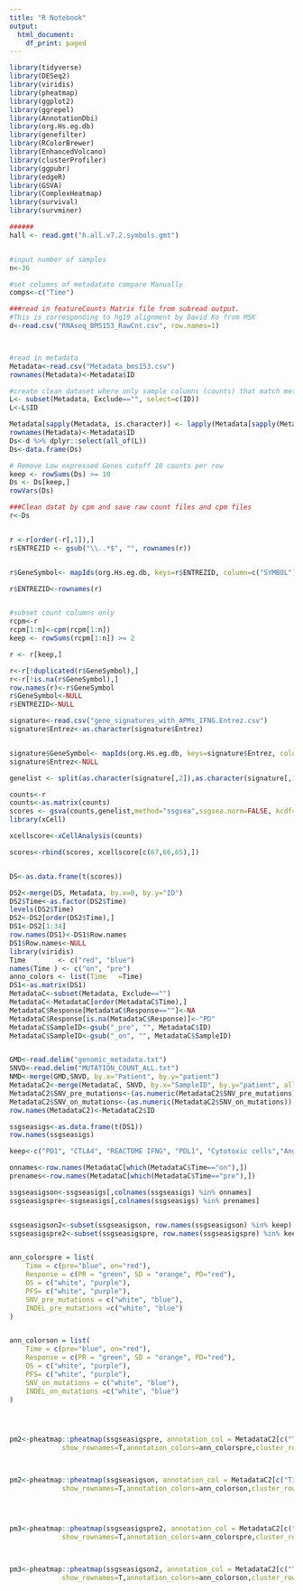 ```yaml
---
title: "R Notebook"
output:
  html_document:
    df_print: paged
---
```





```r
library(tidyverse)
library(DESeq2)
library(viridis)
library(pheatmap)
library(ggplot2)
library(ggrepel)
library(AnnotationDbi)
library(org.Hs.eg.db)
library(genefilter)
library(RColorBrewer)
library(EnhancedVolcano)
library(clusterProfiler)
library(ggpubr)
library(edgeR)
library(GSVA)
library(ComplexHeatmap)
library(survival)
library(survminer)

```



```r
######
hall <- read.gmt("h.all.v7.2.symbols.gmt")


#input number of samples
n<-36

#set columns of metadatato compare Manually
comps<-c("Time")

###read in featureCounts Matrix file from subread output.
#This is corresponding to hg19 alignment by David Ko from MSK
d<-read.csv("RNAseq_BMS153_RawCnt.csv", row.names=1)



#read in metadata
Metadata<-read.csv("Metadata_bms153.csv")
rownames(Metadata)<-Metadata$ID

#create clean dataset where only sample columns (counts) that match metadata samples are selected for downstream
L<- subset(Metadata, Exclude=="", select=c(ID))
L<-L$ID

Metadata[sapply(Metadata, is.character)] <- lapply(Metadata[sapply(Metadata, is.character)], as.factor)
rownames(Metadata)<-Metadata$ID
Ds<-d %>% dplyr::select(all_of(L))
Ds<-data.frame(Ds)

```






```r
# Remove Low expressed Genes cutoff 10 counts per row
keep <- rowSums(Ds) >= 10
Ds <- Ds[keep,]
rowVars(Ds)

###Clean datat by cpm and save raw count files and cpm files
r<-Ds


r <-r[order(-r[,1]),]
r$ENTREZID <- gsub("\\..*$", "", rownames(r))


r$GeneSymbol<- mapIds(org.Hs.eg.db, keys=r$ENTREZID, column=c("SYMBOL"), keytype="ENTREZID", multiVals="first")

r$ENTREZID<-rownames(r)


#subset count columns only
rcpm<-r
rcpm[1:n]<-cpm(rcpm[1:n])
keep <- rowSums(rcpm[1:n]) >= 2

r <- r[keep,]

r<-r[!duplicated(r$GeneSymbol),]
r<-r[!is.na(r$GeneSymbol),]
row.names(r)<-r$GeneSymbol
r$GeneSymbol<-NULL
r$ENTREZID<-NULL
```




```r
signature<-read.csv("gene_signatures_with_APMs_IFNG.Entrez.csv")
signature$Entrez<-as.character(signature$Entrez)


signature$GeneSymbol<- mapIds(org.Hs.eg.db, keys=signature$Entrez, column=c("SYMBOL"), keytype="ENTREZID", multiVals="first")
signature$Entrez<-NULL

genelist <- split(as.character(signature[,2]),as.character(signature[,1]))

counts<-r
counts<-as.matrix(counts)
scores <- gsva(counts,genelist,method="ssgsea",ssgsea.norm=FALSE, kcdf="Gaussian")
library(xCell)

xcellscore<-xCellAnalysis(counts)

scores<-rbind(scores, xcellscore[c(67,66,65),])


DS<-as.data.frame(t(scores))

DS2<-merge(DS, Metadata, by.x=0, by.y="ID")
DS2$Time<-as.factor(DS2$Time)
levels(DS2$Time)
DS2<-DS2[order(DS2$Time),]
DS1<-DS2[1:34]
row.names(DS1)<-DS1$Row.names
DS1$Row.names<-NULL
library(viridis)
Time        <- c("red", "blue")
names(Time ) <- c("on", "pre")
anno_colors <- list(Time   =Time)
DS1<-as.matrix(DS1)
MetadataC<-subset(Metadata, Exclude=="")
MetadataC<-MetadataC[order(MetadataC$Time),]
MetadataC$Response[MetadataC$Response==""]<-NA
MetadataC$Response[is.na(MetadataC$Response)]<-"PD"
MetadataC$SampleID<-gsub("_pre", "", MetadataC$ID)
MetadataC$SampleID<-gsub("_on", "", MetadataC$SampleID)


GMD<-read.delim("genomic_metadata.txt")
SNVD<-read.delim("MUTATION_COUNT_ALL.txt")
NMD<-merge(GMD,SNVD, by.x="Patient", by.y="patient")
MetadataC2<-merge(MetadataC, SNVD, by.x="SampleID", by.y="patient", all.x=T)
MetadataC2$SNV_pre_mutations<-(as.numeric(MetadataC2$SNV_pre_mutations))
MetadataC2$SNV_on_mutations<-(as.numeric(MetadataC2$SNV_on_mutations))
row.names(MetadataC2)<-MetadataC2$ID

```


```r

ssgseasigs<-as.data.frame(t(DS1))
row.names(ssgseasigs)

keep<-c("PD1", "CTLA4", "REACTOME IFNG", "PDL1", "Cytotoxic cells","Angiogenesis", "Neutrophils", "T cells", "MicroenvironmentScore" )

onnames<-row.names(MetadataC[which(MetadataC$Time=="on"),])
prenames<-row.names(MetadataC[which(MetadataC$Time=="pre"),])

ssgseasigson<-ssgseasigs[,colnames(ssgseasigs) %in% onnames]
ssgseasigspre<-ssgseasigs[,colnames(ssgseasigs) %in% prenames]


ssgseasigson2<-subset(ssgseasigson, row.names(ssgseasigson) %in% keep)
ssgseasigspre2<-subset(ssgseasigspre, row.names(ssgseasigspre) %in% keep)


ann_colorspre = list(
    Time = c(pre="blue", on="red"),
    Response = c(PR = "green", SD = "orange", PD="red"),
    OS = c("white", "purple"),
    PFS= c("white", "purple"),
    SNV_pre_mutations = c("white", "blue"),
    INDEL_pre_mutations =c("white", "blue")
)


ann_colorson = list(
    Time = c(pre="blue", on="red"),
    Response = c(PR = "green", SD = "orange", PD="red"),
    OS = c("white", "purple"),
    PFS= c("white", "purple"),
    SNV_on_mutations = c("white", "blue"),
    INDEL_on_mutations =c("white", "blue")
)




pm2<-pheatmap::pheatmap(ssgseasigspre, annotation_col = MetadataC2[c("Time", "Response", "OS", "PFS", "SNV_pre_mutations", "INDEL_pre_mutations")],
             show_rownames=T,annotation_colors=ann_colorspre,cluster_rows = T, cluster_cols = T, scale="row", color=colorRampPalette(c("grey","grey", "white","red", "red"))(500))



pm2<-pheatmap::pheatmap(ssgseasigson, annotation_col = MetadataC2[c("Time", "Response", "OS", "PFS", "SNV_on_mutations", "INDEL_on_mutations")],
             show_rownames=T,annotation_colors=ann_colorson,cluster_rows = T, cluster_cols = T, scale="row", color=colorRampPalette(c("grey","grey", "white","red", "red"))(500))




pm3<-pheatmap::pheatmap(ssgseasigspre2, annotation_col = MetadataC2[c("Time", "Response", "OS", "PFS", "SNV_pre_mutations", "INDEL_pre_mutations")],
             show_rownames=T,annotation_colors=ann_colorspre,cluster_rows = F, cluster_cols = T, scale="row", color=colorRampPalette(c("grey","grey", "white","red", "red"))(500))



pm3<-pheatmap::pheatmap(ssgseasigson2, annotation_col = MetadataC2[c("Time", "Response", "OS", "PFS", "SNV_on_mutations", "INDEL_on_mutations")],
             show_rownames=T,annotation_colors=ann_colorson,cluster_rows = F, cluster_cols = T, scale="row", color=colorRampPalette(c("grey","grey", "white","red", "red"))(500))





```



